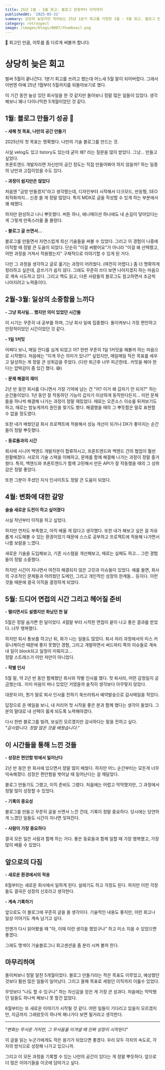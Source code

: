 ```yaml
---
title: 25년 1월 - 5월 회고: 블로그 런칭부터 이직까지
publishedAt: '2025-05-31'
summary: 상당히 늦었지만 적어보는 25년 1분기 회고를 가장한 1월 - 5월 회고. 블로그 만들기부터 이직 준비와 면접, 그리고 새로운 시작까지의 여정을 기록합니다.
category: retrospect
image: /images/blogs/0007/thumbnail.png
---
```


📣 회고인 만큼, 어투를 좀 다르게 써볼까 합니다.

# 상당히 늦은 회고

벌써 5월이 끝나간다. 1분기 회고를 쓰려고 했는데 어느새 5월 말이 되어버렸다. 그래서 이번엔 아예 25년 1월부터 5월까지를 되돌아보기로 했다.

이 기간 동안 늘상 있던 회사일을 한 것 같지만 돌아보니 정말 많은 일들이 있었다. 생각해보니 꽤나 다이나믹한 5개월이었던 것 같다.

## 1월: 블로그 만들기 성공 🎉

<b>- 새해 첫 목표, 나만의 공간 만들기 </b>

2025년의 첫 목표는 명확했다. 나만의 기술 블로그를 만드는 것.

사실 velog도 있고 tistory도 있는데 굳이 왜? 라는 질문을 많이 받았다. 그냥... 만들고 싶었다.<br/>
프론트엔드 개발자라면 자신만의 공간 정도는 직접 만들어봐야 하지 않을까? 하는 일종의 낭만과 고집이었을 수도 있다.

**- 과정이 쉽지만은 않았다**

처음엔 "금방 만들겠지"라고 생각했는데, 디자인부터 시작해서 다크모드, 반응형, SEO 최적화까지... 신경 쓸 게 정말 많았다. 특히 MDX로 글을 작성할 수 있게 하는 부분에서 꽤 헤맸다.

하지만 완성하고 나니 뿌듯했다. 버튼 하나, 애니메이션 하나에도 내 손길이 닿아있다는 게 그렇게 만족스러울 줄 몰랐다.

**- 블로그 글 쓰면서...**

블로그를 만들면서 자연스럽게 최신 기술들을 써볼 수 있었다. 그리고 이 경험이 나중에 이직할 때 정말 큰 도움이 되었다. 단순히 "이걸 써봤어요"가 아니라 "이걸 왜 선택했고, 어떤 과정을 거쳐서 적용했는지" 구체적으로 이야기할 수 있게 된 거다.

다만 그 과정을 생각하고 글로 옮기는 과정이 어려웠다. (여전히 어렵다.)
좀 더 명확하게 정리하고 싶은데, 글쓰기가 쉽지 않다. 그래도 꾸준히 쓰다 보면 나아지겠지 하는 마음으로 계속 시도하고 있다.
그리고 책도 읽고, 다른 사람들의 블로그도 참고하면서 조금씩 나아지려고 노력중이다.

## 2월-3월: 일상의 소중함을 느끼다

<b>- 그냥 회사일... 했지만 의미 있었던 시간들 </b>

이 시기는 꾸준히 내 공부를 하며, 그냥 회사 일에 집중했다. 돌이켜보니 가장 편안하고 안정적이었던 시간이었던 것 같다.

**- 1일 1커밋**

어쩌다 보니, 매일 잔디를 심게 되었고 어? 한번 꾸준히 1일 1커밋을 해볼까 하는 마음으로 시작했다. 처음에는 "이게 무슨 의미가 있나?" 싶었지만, 매일매일 작은 목표를 세우고 달성하는 게 정말 큰 성취감을 주었다.
(다만 퇴근후 너무 피곤한데.. 커밋을 해야 한다는 압박감이 좀 있긴 했다. 😅)

**- 문제 해결의 재미**

2년 반 동안 회사를 다니면서 가장 기억에 남는 건 "어? 이거 왜 갑자기 안 되지?" 하는 순간들이었다. 1년 동안 잘 작동하던 기능이 갑자기 이상하게 동작한다든지...
이런 문제들을 하나씩 해결해 나가는 과정이 정말 재밌었다. 때로는 오픈소스 이슈를 뒤져보기도 하고, 때로는 밤늦게까지 원인을 찾기도 했다. 해결했을 때의 그 뿌듯함은 말로 표현할 수 없을 정도였다.

또한 내가 배웠던걸 회사 프로젝트에 적용해서 성능 개선이 되거나 DX가 좋아지는 순간들이 정말 뿌듯했다.

**- 동료들과의 시간**

회사에 시니어 백엔드 개발자분이 합류하시고, 프론트엔드와 백엔드 간의 협업이 훨씬 원활해졌다. 서로의 기술 스택을 이해하고, 문제를 함께 해결해 나가는 과정이 정말 즐거웠다.
특히, 백엔드와 프론트엔드가 함께 고민해서 만든 API가 잘 작동했을 때의 그 성취감은 정말 좋았다.

또한 그분이 주셨던 지식 인사이트도 정말 큰 도움이 되었다.

## 4월: 변화에 대한 갈망

<b> 슬슬 새로운 도전이 하고 싶어졌다 </b>

사실 작년부터 이직을 하고 싶었다.

하지만 연차도 부족했고, 아직 배울 게 많다고 생각했다.
또한 내가 해보고 싶은 걸 자유롭게 시도해볼 수 있는 환경이었기 때문에 스스로 공부하고 프로젝트에 적용해 나가면서 나름 보람을 느꼈다.

새로운 기술을 도입해보고, 기존 시스템을 개선해보고, 때로는 실패도 하고... 그런 경험들이 정말 소중했다.

하지만 시간이 지나면서 여전히 해결되지 않은 고민과 이슈들이 있었다.
예를 들면, 회사의 구조적인 문제들과 어려웠던 도메인, 그리고 개인적인 성장의 한계들... 등이다.
이런것들 때문에 결국 이직을 결정하게 되었다.

## 5월: 드디어 면접의 시간 그리고 헤어질 준비

<b>- 떨리면서도 설렜지만 화났던 한 달 </b>

5월은 정말 숨가쁜 한 달이었다. 4월말 부터 시작한 면접이 끝이 나고 좋은 결과를 받았다. 너무 행복했다.

하지만 퇴사 통보를 하고난 뒤, 화가 나는 일들도 많았다. 퇴사 처리 과정에서의 미스 커뮤니케이션 때문에 좋지 못했던 경험, 그리고 개발하면서 써드파티 쪽의 이슈들로 계속 내 일이 block되고 일정이 미뤄지고...<br/>
정말 스트레스가 이만 저만이 아니었다.

<b>- 작별 인사 </b>

5월 말, 약 2년 반 동안 함께했던 회사와 작별 인사를 했다.
첫 퇴사라, 어떤 감정일지 궁금했는데.. 이미 마음이 떠나 있었던 거였을까 솔직히 생각보다 아무렇지 않았다.

대문자 I라, 뭔가 말로 퇴사 인사를 전하기 쑥쓰러워서 예약발송으로 감사메일을 적었다.

답장으로 온 메일을 보니, 내 커리어 첫 시작을 좋은 분과 함께 했다는 생각이 들었다.
그 분의 말대로 내 선택이 옳게 되도록 노력해야겠다.

다시 한번 블로그를 빌려, 보실진 모르곘지만 감사하다는 말을 전하고 싶다.<br/>_"감사합니다. 정말 많은 것을 배웠습니다."_

## 이 시간들을 통해 느낀 것들

<b>- 성장은 편안함 밖에서 일어난다</b>

2년 반 동안 한 회사에 있으면서 정말 많이 배웠다. 하지만 어느 순간부터는 모든게 너무 익숙해졌다. 성장은 편안함을 벗어날 때 일어난다는 걸 깨달았다.

블로그 만들기도 그랬고, 이직 준비도 그랬다. 처음에는 어렵고 막막했지만, 그 과정에서 정말 많이 성장할 수 있었다.

<b>- 기록의 중요성</b>

블로그를 만들고 꾸준히 글을 쓰면서 느낀 건데, 기록이 정말 중요하다. 당시에는 당연하게 느꼈던 일들도 시간이 지나면 잊혀진다.

<b>- 사람이 가장 중요하다 </b>

결국 모든 일은 사람과 함께 하는 거다. 좋은 동료들과 함께 일할 때 가장 행복했고, 가장 많이 배울 수 있었다.

## 앞으로의 다짐

<b>- 새로운 환경에서의 적응</b>

6월부터는 새로운 회사에서 일하게 된다. 설레기도 하고 걱정도 된다.
하지만 이런 걱정들도 결국은 성장의 신호라고 생각한다.

<b>- 계속 기록하기 </b>

앞으로도 이 블로그에 꾸준히 글을 쓸 생각이다. 기술적인 내용도 좋지만, 이런 회고나 일상 이야기도 계속 남기고 싶다.

언젠가 다시 읽어봤을 때 "아, 이때 이런 생각을 했었구나" 하고 미소 지을 수 있었으면 좋겠다.

그래도 명색이 기술블로그니 회고센션을 좀 분리 시켜 볼까 한다.

## 마무리하며

돌이켜보니 정말 알찬 5개월이었다. 블로그 만들기라는 작은 목표도 이루었고, 예상했던 것보다 훨씬 많은 일들이 일어났다.
그리고 올해 목표로 세웠던 이직까지 이룰수 있었다.

무엇보다 "나도 할 수 있구나" 하는 자신감을 얻은 게 가장 큰 성과다. 처음에는 막막했던 일들도 하나씩 해보니 못 할건 없었다.

6월부터는 또 새로운 이야기가 시작될 것 같다. 어떤 일들이 기다리고 있을지 모르겠지만, 지금까지 그래왔듯이 하나씩 해나가다 보면 될거라고 생각한다.

---

_"변화는 무서운 거지만, 그 무서움을 이겨낼 때 진짜 성장이 시작된다"_

이 글을 읽는 누군가에게도 작은 용기가 되었으면 좋겠다. 우리 모두 각자의 속도로, 각자의 방식으로 성장해 나가고 있으니까.

그리고 이 모든 과정을 기록할 수 있는 나만의 공간이 있다는 게 정말 뿌듯하다. 앞으로 더 많은 이야기들을 이곳에 담아가고 싶다.
